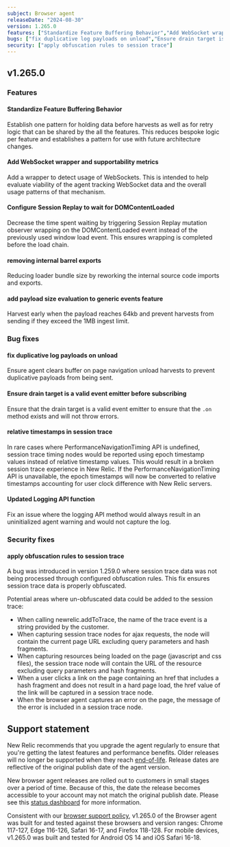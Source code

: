 ```yaml
---
subject: Browser agent
releaseDate: "2024-08-30"
version: 1.265.0
features: ["Standardize Feature Buffering Behavior","Add WebSocket wrapper and supportability metrics","Configure Session Replay to wait for DOMContentLoaded","removing internal barrel exports","add payload size evaluation to generic events feature"]
bugs: ["fix duplicative log payloads on unload","Ensure drain target is a valid event emitter before subscribing","relative timestamps in session trace","Updated Logging API function"]
security: ["apply obfuscation rules to session trace"]
---
```


## v1.265.0

### Features

#### Standardize Feature Buffering Behavior
Establish one pattern for holding data before harvests as well as for retry logic that can be shared by the all the features. This reduces bespoke logic per feature and establishes a pattern for use with future architecture changes.

#### Add WebSocket wrapper and supportability metrics
Add a wrapper to detect usage of WebSockets. This is intended to help evaluate viability of the agent tracking WebSocket data and the overall usage patterns of that mechanism.

#### Configure Session Replay to wait for DOMContentLoaded
Decrease the time spent waiting by triggering Session Replay mutation observer wrapping on the DOMContentLoaded event instead of the previously used window load event. This ensures wrapping is completed before the load chain.

#### removing internal barrel exports
Reducing loader bundle size by reworking the internal source code imports and exports.

#### add payload size evaluation to generic events feature
Harvest early when the payload reaches 64kb and prevent harvests from sending if they exceed the 1MB ingest limit.


### Bug fixes

#### fix duplicative log payloads on unload
Ensure agent clears buffer on page navigation unload harvests to prevent duplicative payloads from being sent.

#### Ensure drain target is a valid event emitter before subscribing
Ensure that the drain target is a valid event emitter to ensure that the `.on` method exists and will not throw errors.

#### relative timestamps in session trace
In rare cases where PerformanceNavigationTiming API is undefined, session trace timing nodes would be reported using epoch timestamp values instead of relative timestamp values. This would result in a broken session trace experience in New Relic. If the PerformanceNavigationTiming API is unavailable, the epoch timestamps will now be converted to relative timestamps accounting for user clock difference with New Relic servers.

#### Updated Logging API function
Fix an issue where the logging API method would always result in an uninitialized agent warning and would not capture the log.


### Security fixes

#### apply obfuscation rules to session trace
A bug was introduced in version 1.259.0 where session trace data was not being processed through configured obfuscation rules. This fix ensures session trace data is properly obfuscated.

Potential areas where un-obfuscated data could be added to the session trace:

- When calling newrelic.addToTrace, the name of the trace event is a string provided by the customer.
- When capturing session trace nodes for ajax requests, the node will contain the current page URL excluding query parameters and hash fragments.
- When capturing resources being loaded on the page (javascript and css files), the session trace node will contain the URL of the resource excluding query parameters and hash fragments.
- When a user clicks a link on the page containing an href that includes a hash fragment and does not result in a hard page load, the href value of the link will be captured in a session trace node.
- When the browser agent captures an error on the page, the message of the error is included in a session trace node.

## Support statement

New Relic recommends that you upgrade the agent regularly to ensure that you're getting the latest features and performance benefits. Older releases will no longer be supported when they reach [end-of-life](https://docs.newrelic.com/docs/browser/browser-monitoring/getting-started/browser-agent-eol-policy/). Release dates are reflective of the original publish date of the agent version.

New browser agent releases are rolled out to customers in small stages over a period of time. Because of this, the date the release becomes accessible to your account may not match the original publish date. Please see this [status dashboard](https://newrelic.github.io/newrelic-browser-agent-release/) for more information.

Consistent with our [browser support policy](https://docs.newrelic.com/docs/browser/new-relic-browser/getting-started/compatibility-requirements-browser-monitoring/#browser-types), v1.265.0 of the Browser agent was built for and tested against these browsers and version ranges: Chrome 117-127, Edge 116-126, Safari 16-17, and Firefox 118-128. For mobile devices, v1.265.0 was built and tested for Android OS 14 and iOS Safari 16-18.